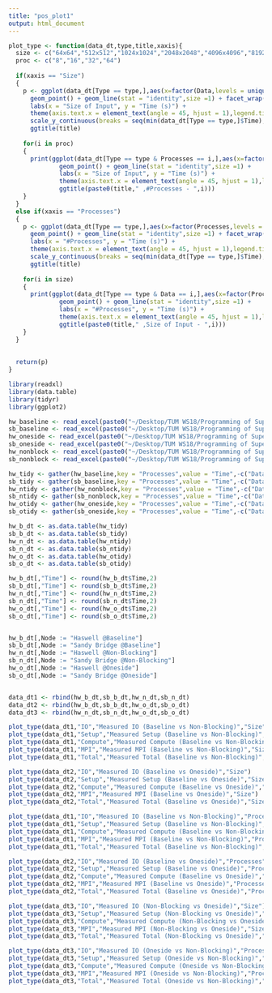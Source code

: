 ```yaml
---
title: "pos_plot1"
output: html_document
---
```


```r
plot_type <- function(data_dt,type,title,xaxis){
  size <- c("64x64","512x512","1024x1024","2048x2048","4096x4096","8192x8192")
  proc <- c("8","16","32","64")
  
  if(xaxis == "Size")
  {
    p <- ggplot(data_dt[Type == type,],aes(x=factor(Data,levels = unique(Data)),y=Time,group = Node,colour = Node)) + 
      geom_point() + geom_line(stat = "identity",size =1) + facet_wrap(~factor(Processes,levels = unique(Processes))) +
      labs(x = "Size of Input", y = "Time (s)") + 
      theme(axis.text.x = element_text(angle = 45, hjust = 1),legend.title = element_blank()) + 
      scale_y_continuous(breaks = seq(min(data_dt[Type == type,]$Time),max(data_dt[Type == type,]$Time) + 5,by=5)) +
      ggtitle(title)
    
    for(i in proc)
    {
      print(ggplot(data_dt[Type == type & Processes == i,],aes(x=factor(Data,levels = unique(Data)),y=Time,group = Node,colour = Node)) + 
              geom_point() + geom_line(stat = "identity",size =1) +
              labs(x = "Size of Input", y = "Time (s)") + 
              theme(axis.text.x = element_text(angle = 45, hjust = 1),legend.title = element_blank()) + 
              ggtitle(paste0(title," ,#Processes - ",i)))
    }
  }
  else if(xaxis == "Processes")
  {
    p <- ggplot(data_dt[Type == type,],aes(x=factor(Processes,levels = unique(Processes)),y=Time,group = Node,colour = Node)) + 
      geom_point() + geom_line(stat = "identity",size =1) + facet_wrap(~factor(Data,levels = unique(Data))) +
      labs(x = "#Processes", y = "Time (s)") + 
      theme(axis.text.x = element_text(angle = 45, hjust = 1),legend.title = element_blank()) + 
      scale_y_continuous(breaks = seq(min(data_dt[Type == type,]$Time),max(data_dt[Type == type,]$Time) + 5,by=5)) +
      ggtitle(title)
    
    for(i in size)
    {
      print(ggplot(data_dt[Type == type & Data == i,],aes(x=factor(Processes,levels = unique(Processes)),y=Time,group = Node,colour = Node)) + 
              geom_point() + geom_line(stat = "identity",size =1) +
              labs(x = "#Processes", y = "Time (s)") + 
              theme(axis.text.x = element_text(angle = 45, hjust = 1),legend.title = element_blank()) + 
              ggtitle(paste0(title," ,Size of Input - ",i)))
    }
  }
  
  
  return(p)
}

```

```r
library(readxl)
library(data.table)
library(tidyr)
library(ggplot2)

hw_baseline <- read_excel(paste0("~/Desktop/TUM WS18/Programming of Supercomputer/Assignment3/results/plot/hw_","baseline",".xlsx"),col_names = T)
sb_baseline <- read_excel(paste0("~/Desktop/TUM WS18/Programming of Supercomputer/Assignment3/results/plot/sb_","baseline",".xlsx"),col_names = T)
hw_oneside <- read_excel(paste0("~/Desktop/TUM WS18/Programming of Supercomputer/Assignment3/results/plot/hw_","oneside",".xlsx"),col_names = T)
sb_oneside <- read_excel(paste0("~/Desktop/TUM WS18/Programming of Supercomputer/Assignment3/results/plot/sb_","oneside",".xlsx"),col_names = T)
hw_nonblock <- read_excel(paste0("~/Desktop/TUM WS18/Programming of Supercomputer/Assignment3/results/plot/hw_","nonblock",".xlsx"),col_names = T)
sb_nonblock <- read_excel(paste0("~/Desktop/TUM WS18/Programming of Supercomputer/Assignment3/results/plot/sb_","nonblock",".xlsx"),col_names = T)

hw_tidy <- gather(hw_baseline,key = "Processes",value = "Time",-c("Data","Type"))
sb_tidy <- gather(sb_baseline,key = "Processes",value = "Time",-c("Data","Type"))
hw_ntidy <- gather(hw_nonblock,key = "Processes",value = "Time",-c("Data","Type"))
sb_ntidy <- gather(sb_nonblock,key = "Processes",value = "Time",-c("Data","Type"))
hw_otidy <- gather(hw_oneside,key = "Processes",value = "Time",-c("Data","Type"))
sb_otidy <- gather(sb_oneside,key = "Processes",value = "Time",-c("Data","Type"))

hw_b_dt <- as.data.table(hw_tidy)
sb_b_dt <- as.data.table(sb_tidy)
hw_n_dt <- as.data.table(hw_ntidy)
sb_n_dt <- as.data.table(sb_ntidy)
hw_o_dt <- as.data.table(hw_otidy)
sb_o_dt <- as.data.table(sb_otidy)

hw_b_dt[,"Time"] <- round(hw_b_dt$Time,2)
sb_b_dt[,"Time"] <- round(sb_b_dt$Time,2)
hw_n_dt[,"Time"] <- round(hw_n_dt$Time,2)
sb_n_dt[,"Time"] <- round(sb_n_dt$Time,2)
hw_o_dt[,"Time"] <- round(hw_o_dt$Time,2)
sb_o_dt[,"Time"] <- round(sb_o_dt$Time,2)


hw_b_dt[,Node := "Haswell @Baseline"]
sb_b_dt[,Node := "Sandy Bridge @Baseline"]
hw_n_dt[,Node := "Haswell @Non-Blocking"]
sb_n_dt[,Node := "Sandy Bridge @Non-Blocking"]
hw_o_dt[,Node := "Haswell @Oneside"]
sb_o_dt[,Node := "Sandy Bridge @Oneside"]


data_dt1 <- rbind(hw_b_dt,sb_b_dt,hw_n_dt,sb_n_dt)
data_dt2 <- rbind(hw_b_dt,sb_b_dt,hw_o_dt,sb_o_dt)
data_dt3 <- rbind(hw_n_dt,sb_n_dt,hw_o_dt,sb_o_dt)

plot_type(data_dt1,"IO","Measured IO (Baseline vs Non-Blocking)","Size")
plot_type(data_dt1,"Setup","Measured Setup (Baseline vs Non-Blocking)","Size")
plot_type(data_dt1,"Compute","Measured Compute (Baseline vs Non-Blocking)","Size")
plot_type(data_dt1,"MPI","Measured MPI (Baseline vs Non-Blocking)","Size")
plot_type(data_dt1,"Total","Measured Total (Baseline vs Non-Blocking)","Size")

plot_type(data_dt2,"IO","Measured IO (Baseline vs Oneside)","Size")
plot_type(data_dt2,"Setup","Measured Setup (Baseline vs Oneside)","Size")
plot_type(data_dt2,"Compute","Measured Compute (Baseline vs Oneside)","Size")
plot_type(data_dt2,"MPI","Measured MPI (Baseline vs Oneside)","Size")
plot_type(data_dt2,"Total","Measured Total (Baseline vs Oneside)","Size")

plot_type(data_dt1,"IO","Measured IO (Baseline vs Non-Blocking)","Processes")
plot_type(data_dt1,"Setup","Measured Setup (Baseline vs Non-Blocking)","Processes")
plot_type(data_dt1,"Compute","Measured Compute (Baseline vs Non-Blocking)","Processes")
plot_type(data_dt1,"MPI","Measured MPI (Baseline vs Non-Blocking)","Processes")
plot_type(data_dt1,"Total","Measured Total (Baseline vs Non-Blocking)","Processes")

plot_type(data_dt2,"IO","Measured IO (Baseline vs Oneside)","Processes")
plot_type(data_dt2,"Setup","Measured Setup (Baseline vs Oneside)","Processes")
plot_type(data_dt2,"Compute","Measured Compute (Baseline vs Oneside)","Processes")
plot_type(data_dt2,"MPI","Measured MPI (Baseline vs Oneside)","Processes")
plot_type(data_dt2,"Total","Measured Total (Baseline vs Oneside)","Processes")

plot_type(data_dt3,"IO","Measured IO (Non-Blocking vs Oneside)","Size")
plot_type(data_dt3,"Setup","Measured Setup (Non-Blocking vs Oneside)","Size")
plot_type(data_dt3,"Compute","Measured Compute (Non-Blocking vs Oneside)","Size")
plot_type(data_dt3,"MPI","Measured MPI (Non-Blocking vs Oneside)","Size")
plot_type(data_dt3,"Total","Measured Total (Non-Blocking vs Oneside)","Size")

plot_type(data_dt3,"IO","Measured IO (Oneside vs Non-Blocking)","Processes")
plot_type(data_dt3,"Setup","Measured Setup (Oneside vs Non-Blocking)","Processes")
plot_type(data_dt3,"Compute","Measured Compute (Oneside vs Non-Blocking)","Processes")
plot_type(data_dt3,"MPI","Measured MPI (Oneside vs Non-Blocking)","Processes")
plot_type(data_dt3,"Total","Measured Total (Oneside vs Non-Blocking)","Processes")

```